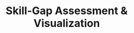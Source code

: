 ---
title: Skill-Gap Assessment & Visualization
description: "Welcome to the home of your new documentation"
---